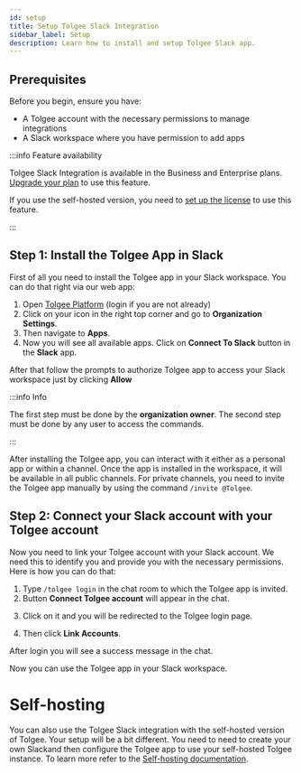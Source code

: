 ```yaml
---
id: setup
title: Setup Tolgee Slack Integration
sidebar_label: Setup
description: Learn how to install and setup Tolgee Slack app.
---
```



## Prerequisites

Before you begin, ensure you have:

- A Tolgee account with the necessary permissions to manage integrations
- A Slack workspace where you have permission to add apps

:::info Feature availability

Tolgee Slack Integration is available in the Business and Enterprise plans. [Upgrade your plan](/pricing) to use this feature.

If you use the self-hosted version, you need to [set up the license](/platform/self_hosting/licensing) to use this feature.

:::

## Step 1: Install the Tolgee App in Slack

First of all you need to install the Tolgee app in your Slack workspace. You can do that right via our web app:

1. Open [Tolgee Platform](https://app.tolgee.io/) (login if you are not already)
2. Click on your icon in the right top corner and go to **Organization Settings**.
3. Then navigate to **Apps**.
4. Now you will see all available apps. Click on **Connect To Slack** button in the **Slack** app.

<ScreenshotWrapper src="/img/docs/platform/slack_integration/install_app.png" />


After that follow the prompts to authorize Tolgee app to access your Slack workspace just by clicking **Allow**

<ScreenshotWrapper src="/img/docs/platform/slack_integration/authorize.png" />

:::info Info

The first step must be done by the **organization owner**. The second step must be done by any user to access the commands.

:::

After installing the Tolgee app, you can interact with it either as a personal app or within a channel. Once the app is installed in the workspace, it will be available in all public channels.
For private channels, you need to invite the Tolgee app manually by using the command `/invite @Tolgee`.

## Step 2: Connect your Slack account with your Tolgee account

Now you need to link your Tolgee account with your Slack account. We need this to identify you and provide you with the necessary permissions.
Here is how you can do that:
1. Type `/tolgee login` in the chat room to which the Tolgee app is invited.
2. Button **Connect Tolgee account** will appear in the chat.

<ScreenshotWrapper src="/img/docs/platform/slack_integration/slack_login.png" />

3. Click on it and you will be redirected to the Tolgee login page.

<ScreenshotWrapper src="/img/docs/platform/slack_integration/tolgee_login.png" />

4. Then click **Link Accounts**.

After login you will see a success message in the chat.

Now you can use the Tolgee app in your Slack workspace.

# Self-hosting

You can also use the Tolgee Slack integration with the self-hosted version of Tolgee. Your setup will be a bit different.
 You need to need to create your own Slackand then configure the Tolgee app to use your self-hosted Tolgee instance.
To learn more refer to the [Self-hosting documentation](/platform/self_hosting/slack_integration_self_hosted).